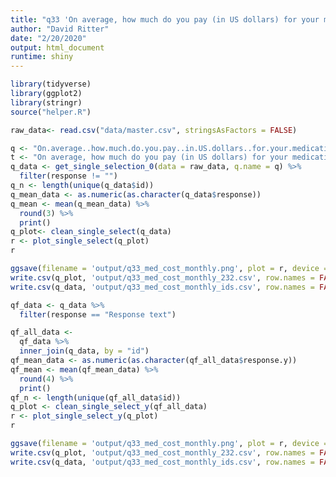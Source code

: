 ```yaml
---
title: "q33 'On average, how much do you pay (in US dollars) for your medications on a monthly basis out of pocket?'"
author: "David Ritter"
date: "2/20/2020"
output: html_document
runtime: shiny
---
```


```r
library(tidyverse)
library(ggplot2)
library(stringr)
source("helper.R")
```

```r
raw_data<- read.csv("data/master.csv", stringsAsFactors = FALSE)
```

```r
q <- "On.average..how.much.do.you.pay..in.US.dollars..for.your.medications.on.a.monthly.basis.out.of.pocket."
t <- "On average, how much do you pay (in US dollars) for your medications on a monthly basis out of pocket?"
q_data <- get_single_selection_0(data = raw_data, q.name = q) %>%
  filter(response != "")
q_n <- length(unique(q_data$id))
q_mean_data <- as.numeric(as.character(q_data$response))
q_mean <- mean(q_mean_data) %>%
  round(3) %>%
  print()
q_plot<- clean_single_select(q_data)
r <- plot_single_select(q_plot)
r
```

```r
ggsave(filename = 'output/q33_med_cost_monthly.png', plot = r, device = 'png')
write.csv(q_plot, 'output/q33_med_cost_monthly_232.csv', row.names = FALSE)
write.csv(q_data, 'output/q33_med_cost_monthly_ids.csv', row.names = FALSE)
```

```r
qf_data <- q_data %>%
  filter(response == "Response text")
```

```r
qf_all_data <- 
  qf_data %>%
  inner_join(q_data, by = "id")
qf_mean_data <- as.numeric(as.character(qf_all_data$response.y))
qf_mean <- mean(qf_mean_data) %>%
  round(4) %>%
  print()
qf_n <- length(unique(qf_all_data$id))
q_plot <- clean_single_select_y(qf_all_data)
r <- plot_single_select_y(q_plot)
r
```

```r
ggsave(filename = 'output/q33_med_cost_monthly.png', plot = r, device = 'png')
write.csv(q_plot, 'output/q33_med_cost_monthly_232.csv', row.names = FALSE)
write.csv(q_data, 'output/q33_med_cost_monthly_ids.csv', row.names = FALSE)
```
